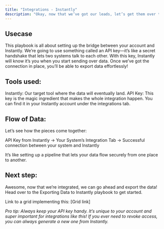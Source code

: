 ```yaml
---
title: "Integrations - Instantly"
description: "Okay, now that we’ve got our leads, let’s get them over to Instantly! But first, we need to set up a connection. Don’t worry, it’s super easy—all you need is an API key, and we’ll be good to go."
---
```


## Usecase

This playbook is all about setting up the bridge between your account and Instantly. We’re going to use something called an API key—it’s like a secret handshake that lets two systems talk to each other. With this key, Instantly will know it’s you when you start sending over data. Once we’ve got the connection in place, you’ll be able to export data effortlessly!

## Tools used:

Instantly: Our target tool where the data will eventually land.
API Key: This key is the magic ingredient that makes the whole integration happen. You can find it in your Instantly account under the integrations tab.

## Flow of Data:

Let’s see how the pieces come together:

API Key from Instantly → Your System’s Integration Tab → Successful connection between your system and Instantly

It’s like setting up a pipeline that lets your data flow securely from one place to another.

## Next step:

Awesome, now that we’re integrated, we can go ahead and export the data! Head over to the Exporting Data to Instantly playbook to get started.

Link to a grid implementing this: \[Grid link]

*Pro tip: Always keep your API key handy. It’s unique to your account and super important for integrations like this! If you ever need to revoke access, you can always generate a new one from Instantly.*